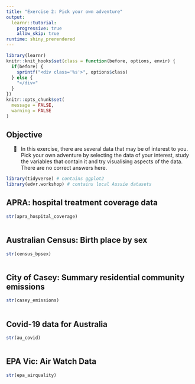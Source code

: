 ```yaml
---
title: "Exercise 2: Pick your own adventure"
output: 
  learnr::tutorial:
    progressive: true
    allow_skip: true
runtime: shiny_prerendered
---
```


<style>
.aim {
  padding-left: 40px;
}

.aim:before {
  position: absolute;
  content: "🎯";
  margin-left: -20px;
}


.target {
  border: 3px solid black;
  padding: 10px;
  padding-top: 35px;
  margin-bottom: 10px;
}
.target:before {
  position: absolute;
  content: "🎯 your target plot";
  padding: 5px;
  margin-left: -13px;
  margin-top: -38px;
  background-color: #003366;
  font-size: 12pt;
  border: 3px solid black;
  color: white;
}
.solution {
  padding-top: 20px;
}
.solution:before {
  position: absolute;
  content: "solution";
  text-decoration: underline;
  font-size: 12pt;
  font-weight: bold;
  margin-top: -20px;
  color: rgba(0, 51, 102, 0.3);
}
</style>
```r
library(learnr)
knitr::knit_hooks$set(class = function(before, options, envir) {
  if(before) {
    sprintf("<div class='%s'>", options$class)
  } else {
    "</div>"
  }
})
knitr::opts_chunk$set(
  message = FALSE,
  warning = FALSE
)
```


## Objective  {data-progressive=FALSE}

::: aim

In this exercise, there are several data that may be of interest to you. Pick your own adventure by selecting the data of your interest, study the variables that contain it and try visualising aspects of the data. There are no correct answers here.

:::


```r
library(tidyverse) # contains ggplot2
library(edvr.workshop) # contains local Aussie datasets
```

## APRA: hospital treatment coverage data

```r
str(apra_hospital_coverage)
```

```r

```

## Australian Census: Birth place by sex

```r
str(census_bpsex)
```

```r

```

## City of Casey: Summary residential community emissions

```r
str(casey_emissions)
```

```r

```

## Covid-19 data for Australia

```r
str(au_covid)
```

```r

```


## EPA Vic: Air Watch Data

```r
str(epa_airquality)
```

```r

```


